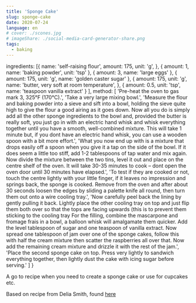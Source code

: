 ```yaml
---
title: 'Sponge Cake'
slug: sponge-cake
date: 2020-07-24
language: en
# cover: ./scones.jpg
# imageShare: ./social-media-card-generator-share.png
tags:
  - baking
---
```



  ingredients: [{
      name: 'self-raising flour',
      amount: 175,
      unit: 'g',
    },
    {
      amount: 1,
      name: 'baking powder',
      unit: 'tsp'
    },
    {
      amount: 3,
      name: 'large eggs'
    },
    {
      amount: 175,
      unit: 'g',
      name: 'golden caster sugar'
    },
    {
      amount: 175,
      unit: 'g',
      name: 'butter, very soft at room temperature',
    },
    {
      amount: 0.5, 
      unit: 'tsp',
      name: 'teaspoon vanilla extract'
    }
  ],
  method: [
    'Pre-heat the oven to gas mark 3, 325°F (170°C).',
    'Take a very large mixing bowl.',
    'Measure the flour and baking powder into a sieve and sift into a bowl, holding the sieve quite high to give the flour a good airing as it goes down. Now all you do is simply add all the other sponge ingredients to the bowl and, provided the butter is really soft, you just go in with an electric hand whisk and whisk everything together until you have a smooth, well-combined mixture. This will take 1 minute but, if you dont have an electric hand whisk, you can use a wooden spoon with a bit more effort.',
    'What you now end up with is a mixture that drops easily off a spoon when you give it a tap on the side of the bowl. If it does seem a little too stiff, add 1-2 tablespoons of tap water and mix again. Now divide the mixture between the two tins, level it out and place on the centre shelf of the oven. It will take 30-35 minutes to cook – dont open the oven door until 30 minutes have elapsed.',
    'To test if they are cooked or not, touch the centre lightly with your little finger, if it leaves no impression and springs back, the sponge is cooked. Remove from the oven and after about 30 seconds loosen the edges by sliding a palette knife all round, then turn them out onto a wire cooling tray.',
    'Now carefully peel back the lining by gently pulling it back. Lightly place the other cooling tray on top and just flip them both over so that the tops are facing upwards (this is to prevent them sticking to the cooling tray For the filling, combine the mascarpone and fromage frais in a bowl, a balloon whisk will amalgamate them quicker. Add the level tablespoon of sugar and one teaspoon of vanilla extract. Now spread one tablespoon of jam over one of the sponge cakes, follow this with half the cream mixture then scatter the raspberries all over that. Now add the remaining cream mixture and drizzle it with the rest of the jam.',
    'Place the second sponge cake on top. Press very lightly to sandwich everything together, then lightly dust the cake with icing sugar before serving.'
  ]
}

A go to recipe when you need to create a sponge cake or use for cupcakes etc.

<Recipe recipe={recipe} />

Based on recipe from Delia Smith, found [here](https://www.deliaonline.com/recipes/international/european/british/all-in-one-sponge-cake-with-raspberry-and-mascarpone-cream)
